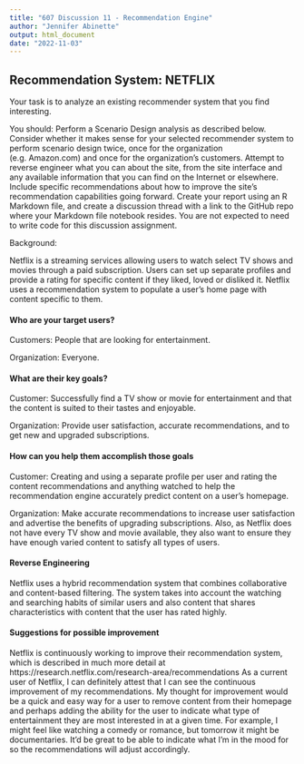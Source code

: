 ---
title: "607 Discussion 11 - Recommendation Engine"
author: "Jennifer Abinette"
output: html_document
date: "2022-11-03"
---

## Recommendation System: NETFLIX

Your task is to analyze an existing recommender system that you find interesting.  

You should:
Perform a Scenario Design analysis as described below.  Consider whether it makes sense for your selected recommender system to perform scenario design twice, once for the organization (e.g. Amazon.com) and once for the organization's customers. Attempt to reverse engineer what you can about the site, from the site interface and any available information that you can find on the Internet or elsewhere. Include specific recommendations about how to improve the site's recommendation capabilities going forward. Create your report using an R Markdown file, and create a discussion thread with a link to the GitHub repo where your Markdown file notebook resides.  You are not expected to need to write code for this discussion assignment.

Background:

Netflix is a streaming services allowing users to watch select TV shows and movies through a paid subscription. Users can set up separate profiles and provide a rating for specific content if they liked, loved or disliked it.  Netflix uses a recommendation system to populate a user's home page with content specific to them.

#### Who are your target users?

Customers: People that are looking for entertainment.

Organization: Everyone.


#### What are their key goals?

Customer: Successfully find a TV show or movie for entertainment and that the content is suited to their tastes and enjoyable.

Organization: Provide user satisfaction, accurate recommendations, and to get new and upgraded subscriptions.

#### How can you help them accomplish those goals

Customer: Creating and using a separate profile per user and rating the content recommendations and anything watched to help the recommendation engine accurately predict content on a user's homepage.

Organization: Make accurate recommendations to increase user satisfaction and advertise the benefits of upgrading subscriptions.  Also, as Netflix does not have every TV show and movie available, they also want to ensure they have enough varied content to satisfy all types of users.

#### Reverse Engineering

Netflix uses a hybrid recommendation system that combines collaborative and content-based filtering.  The system takes into account the watching and searching habits of similar users and also content that shares characteristics with content that the user has rated highly.

#### Suggestions for possible improvement

Netflix is continuously working to improve their recommendation system, which is described in much more detail at https://research.netflix.com/research-area/recommendations
As a current user of Netflix, I can definitely attest that I can see the continuous improvement of my recommendations.  My thought for improvement would be a quick and easy way for a user to remove content from their homepage and perhaps adding the ability for the user to indicate what type of entertainment they are most interested in at a given time.  For example, I might feel like watching a comedy or romance, but tomorrow it might be documentaries. It'd be great to be able to indicate what I'm in the mood for so the recommendations will adjust accordingly.
